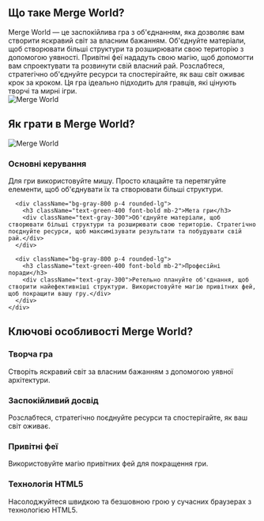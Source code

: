## Що таке Merge World?
<div className="flex flex-col md:flex-row items-center gap-8">
  <div className="w-full md:w-1/2 text-xl">
    Merge World — це заспокійлива гра з об'єднанням, яка дозволяє вам створити яскравий світ за власним бажанням. Об'єднуйте матеріали, щоб створювати більші структури та розширювати свою територію з допомогою уявності. Привітні феї нададуть свою магію, щоб допомогти вам спроектувати та розвинути свій власний рай. Розслабтеся, стратегічно об'єднуйте ресурси та спостерігайте, як ваш світ оживає крок за кроком. Ця гра ідеально підходить для гравців, які цінують творчі та мирні ігри.
  </div>
  <div className="w-full md:w-1/2 flex justify-center items-center">
    <img 
      src="/game_screenshot.webp" 
      alt="Merge World" 
      className="w-4/5 h-auto"
    />
  </div>
</div>

## Як грати в Merge World?

<div className="flex flex-col md:flex-row items-center gap-8">
  <div className="w-full md:w-1/2">
    <img 
      src="/game_screenshot.webp" 
      alt="Merge World" 
      className="w-4/5 h-auto mx-auto"
    />
  </div>
  <div className="w-full md:w-1/2">
    <div className="grid grid-cols-1 gap-4 mt-0">
      <div className="bg-gray-800 p-4 rounded-lg">
        <h3 className="text-green-400 font-bold mb-2">Основні керування</h3>
        <div className="text-gray-300">
          Для гри використовуйте мишу. Просто клацайте та перетягуйте елементи, щоб об'єднувати їх та створювати більші структури.
        </div>
      </div>

      <div className="bg-gray-800 p-4 rounded-lg">
        <h3 className="text-green-400 font-bold mb-2">Мета гри</h3>
        <div className="text-gray-300">Об'єднуйте матеріали, щоб створювати більші структури та розширювати свою територію. Стратегічно поєднуйте ресурси, щоб максимізувати результати та побудувати свій рай.</div>
      </div>

      <div className="bg-gray-800 p-4 rounded-lg">
        <h3 className="text-green-400 font-bold mb-2">Професійні поради</h3>
        <div className="text-gray-300">Ретельно плануйте об'єднання, щоб створити найефективніші структури. Використовуйте магію привітних фей, щоб покращити вашу гру.</div>
      </div>
    </div>
  </div>
</div>

## Ключові особливості Merge World?

<div className="grid grid-cols-1 md:grid-cols-2 gap-4">
  <div className="bg-gray-800 p-4 rounded-lg">
    <h3 className="text-green-400 font-bold mb-2">Творча гра</h3>
    <div className="text-gray-300">Створіть яскравий світ за власним бажанням з допомогою уявної архітектури.</div>
  </div>

  <div className="bg-gray-800 p-4 rounded-lg">
    <h3 className="text-green-400 font-bold mb-2">Заспокійливий досвід</h3>
    <div className="text-gray-300">Розслабтеся, стратегічно поєднуйте ресурси та спостерігайте, як ваш світ оживає.</div>
  </div>

  <div className="bg-gray-800 p-4 rounded-lg">
    <h3 className="text-green-400 font-bold mb-2">Привітні феї</h3>
    <div className="text-gray-300">Використовуйте магію привітних фей для покращення гри.</div>
  </div>

  <div className="bg-gray-800 p-4 rounded-lg">
    <h3 className="text-green-400 font-bold mb-2">Технологія HTML5</h3>
    <div className="text-gray-300">Насолоджуйтеся швидкою та безшовною грою у сучасних браузерах з технологією HTML5.</div>
  </div>
</div>